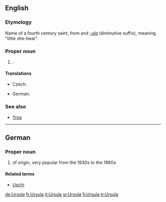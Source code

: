 {{see|Uršula}}
==English==

===Etymology===
Name of a fourth century saint, from {{L.}} {{term|ursa||female bear|lang=la}} and ''[[-ula]]'' (diminutive suffix), meaning "little she-bear".

===Proper noun===
{{infl|en|proper noun}}

# {{given name|female}}.

====Translations====
{{trans-top|female given name}}
*Czech: {{t-|cs|Uršula}}
{{trans-mid}}
*German: {{t+|de|Ursula}}
{{trans-bottom}}

===See also===
* [[Yrsa]]

----

==German==

===Proper noun===
{{infl|de|proper noun}}

# {{given name|female||de:}} of {{L.|de}} origin, very popular from the 1930s to the 1960s.

====Related terms====
* [[Uschi]]

[[de:Ursula]]
[[fr:Ursula]]
[[it:Ursula]]
[[sr:Ursula]]
[[fi:Ursula]]
[[tr:Ursula]]